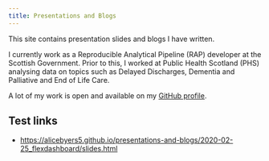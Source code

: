 ```yaml
---
title: Presentations and Blogs
---
```


This site contains presentation slides and blogs I have written.

I currently work as a Reproducible Analytical Pipeline (RAP) developer at the Scottish Government. Prior to this, I worked at Public Health Scotland (PHS) analysing data on topics such as Delayed Discharges, Dementia and Palliative and End of Life Care.

A lot of my work is open and available on my [GitHub profile](https://github.com/alicebyers5).

## Test links

* <https://alicebyers5.github.io/presentations-and-blogs/2020-02-25_flexdashboard/slides.html>
